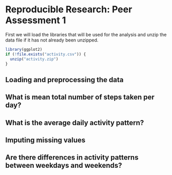 # Reproducible Research: Peer Assessment 1
First we will load the libraries that will be used for the analysis and unzip the data file if it
has not already been unzipped.

```r
library(ggplot2)
if (!file.exists("activity.csv")) {
  unzip("activity.zip")
}
```

## Loading and preprocessing the data



## What is mean total number of steps taken per day?



## What is the average daily activity pattern?



## Imputing missing values



## Are there differences in activity patterns between weekdays and weekends?
